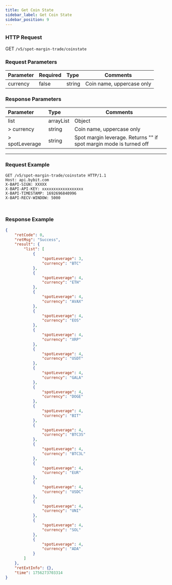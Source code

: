```yaml
---
title: Get Coin State
sidebar_label: Get Coin State
sidebar_position: 9
---
```


### HTTP Request
GET `/v5/spot-margin-trade/coinstate`

### Request Parameters
| Parameter | Required | Type | Comments|
|:----- |:-------|:-----|------ |
|currency|false|string|Coin name, uppercase only |

### Response Parameters
| Parameter | Type | Comments|
|:----- |:-----|----- |
|list |arrayList |Object|
|> currency |string |Coin name, uppercase only |
|> spotLeverage |string |Spot margin leverage. Returns "" if spot margin mode is turned off|

---

### Request Example

<Tabs groupId="programming-languages">
<TabItem value="http" label="HTTP">

```http
GET /v5/spot-margin-trade/coinstate HTTP/1.1
Host: api.bybit.com
X-BAPI-SIGN: XXXXX
X-BAPI-API-KEY: xxxxxxxxxxxxxxxxxx
X-BAPI-TIMESTAMP: 1692696840996
X-BAPI-RECV-WINDOW: 5000
```

</TabItem>
<TabItem value="python" label="Python">

```python
```

</TabItem>

<TabItem value="Node" label="Node.js">

```n4js
```

</TabItem>
</Tabs>

### Response Example

```json
{
    "retCode": 0,
    "retMsg": "Success",
    "result": {
        "list": [
            {
                "spotLeverage": 3,
                "currency": "BTC"
            },
            {
                "spotLeverage": 4,
                "currency": "ETH"
            },
            {
                "spotLeverage": 4,
                "currency": "AVAX"
            },
            {
                "spotLeverage": 4,
                "currency": "EOS"
            },
            {
                "spotLeverage": 4,
                "currency": "XRP"
            },
            {
                "spotLeverage": 4,
                "currency": "USDT"
            },
            {
                "spotLeverage": 4,
                "currency": "GALA"
            },
            {
                "spotLeverage": 4,
                "currency": "DOGE"
            },
            {
                "spotLeverage": 4,
                "currency": "BIT"
            },
            {
                "spotLeverage": 4,
                "currency": "BTC3S"
            },
            {
                "spotLeverage": 4,
                "currency": "BTC3L"
            },
            {
                "spotLeverage": 4,
                "currency": "EUR"
            },
            {
                "spotLeverage": 4,
                "currency": "USDC"
            },
            {
                "spotLeverage": 4,
                "currency": "UNI"
            },
            {
                "spotLeverage": 4,
                "currency": "SOL"
            },
            {
                "spotLeverage": 4,
                "currency": "ADA"
            }
        ]
    },
    "retExtInfo": {},
    "time": 1756273703314
}
```
